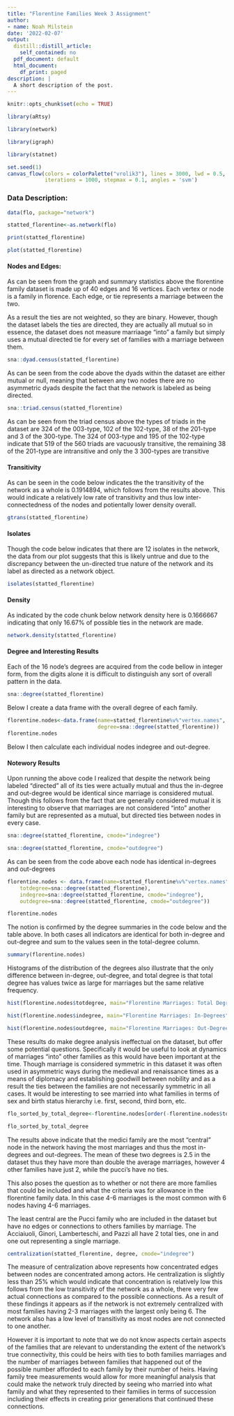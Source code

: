 ```yaml
---
title: "Florentine Families Week 3 Assignment"
author:
- name: Noah Milstein
date: '2022-02-07'
output:
  distill::distill_article:
    self_contained: no
  pdf_document: default
  html_document:
    df_print: paged
description: |
  A short description of the post.
---
```


```r

knitr::opts_chunk$set(echo = TRUE)

```



```r

library(aRtsy)

library(network)

library(igraph)

library(statnet)

```

```r

set.seed(1)
canvas_flow(colors = colorPalette("vrolik3"), lines = 3000, lwd = 0.5,
            iterations = 1000, stepmax = 0.1, angles = 'svm')

```

### Data Description: 

```r

data(flo, package="network")

statted_florentine<-as.network(flo)

print(statted_florentine)

```

```r
plot(statted_florentine)
```

#### Nodes and Edges:

As can be seen from the graph and summary statistics above the florentine family dataset is made up of 40 edges and 16 vertices. Each vertex or node is a family in florence. Each edge, or tie represents a marriage between the two.

As a result the ties are not weighted, so they are binary. However, though the dataset labels the ties are directed, they are actually all mutual so in essence, the dataset does not measure marriaage "into" a family but simply uses a mutual directed tie for every set of families with a marriage between them.

```r

sna::dyad.census(statted_florentine)

```

As can be seen from the code above the dyads within the dataset are either mutual or null, meaning that between any two nodes there are no asymmetric dyads despite the fact that the network is labeled as being directed.

```r

sna::triad.census(statted_florentine)

```

As can be seen from the triad census above the types of triads in the dataset are 324 of the 003-type, 102 of the 102-type, 38 of the 201-type and 3 of the 300-type. The 324 of 003-type and 195 of the 102-type indicate that 519 of the 560 triads are vacuously transitive, the remaining 38 of the 201-type are intransitive and only the 3 300-types are transitive

#### Transitivity

As can be seen in the code below indicates the the transitivity of the network as a whole is 0.1914894, which follows from the results above. This would indicate a relatively low rate of transitivity and thus low inter-connectedness of the nodes and potientally lower density overall.

```r

gtrans(statted_florentine)

```

#### Isolates

Though the code below indicates that there are 12 isolates in the network, the data from our plot suggests that this is likely untrue and due to the discrepancy between the un-directed true nature of the network and its label as directed as a network object.

```r

isolates(statted_florentine)

```

#### Density

As indicated by the code chunk below network density here is 0.1666667 indicating that only 16.67% of possible ties in the network are made.

```r

network.density(statted_florentine)

```

#### Degree and Interesting Results

Each of the 16 node's degrees are acquired from the code bellow in integer form, from the digits alone it is difficult to distinguish any sort of overall pattern in the data.

```r

sna::degree(statted_florentine)

```

Below I create a data frame with the overall degree of each family.

```r

florentine.nodes<-data.frame(name=statted_florentine%v%"vertex.names",
                             degree=sna::degree(statted_florentine))
florentine.nodes

```

Below I then calculate each individual nodes indegree and out-degree.

#### Notewory Results

Upon running the above code I realized that despite the network being labeled "directed" all of its ties were actually mutual and thus the in-degree and out-degree would be identical since marriage is considered mutual. Though this follows from the fact that are generally considered mutual it is interesting to observe that marriages are not considered "into" another family but are represented as a mutual, but directed ties between nodes in every case.

```r

sna::degree(statted_florentine, cmode="indegree")

sna::degree(statted_florentine, cmode="outdegree")

```

As can be seen from the code above each node has identical in-degrees and out-degrees

```r

florentine.nodes <- data.frame(name=statted_florentine%v%"vertex.names",
    totdegree=sna::degree(statted_florentine),
    indegree=sna::degree(statted_florentine, cmode="indegree"),
    outdegree=sna::degree(statted_florentine, cmode="outdegree"))

florentine.nodes

```

The notion is confirmed by the degree summaries in the code below and the table above. In both cases all indicators are identical for both in-degree and out-degree and sum to the values seen in the total-degree column.

```r

summary(florentine.nodes)

```

Histograms of the distribution of the degrees also illustrate that the only difference between in-degree, out-degree, and total degree is that total degree has values twice as large for marriages but the same relative frequency.

```r

hist(florentine.nodes$totdegree, main="Florentine Marriages: Total Degrees", xlab="Marriages")

```

```r

hist(florentine.nodes$indegree, main="Florentine Marriages: In-Degrees", xlab="Marriages")

```

```r

hist(florentine.nodes$outdegree, main="Florentine Marriages: Out-Degrees", xlab="Marriages")

```

These results do make degree analysis ineffectual on the dataset, but offer some potential questions. Specifically it would be useful to look at dynamics of marriages "into" other families as this would have been important at the time. Though marriage is considered symmetric in this dataset it was often used in asymmetric ways during the medieval and renaissance times as a means of diplomacy and establishing goodwill between nobility and as a result the ties between the families are not necessarily symmetric in all cases. It would be interesting to see married into what families in terms of sex and birth status hierarchy i.e. first, second, third born, etc. 

```r

flo_sorted_by_total_degree<-florentine.nodes[order(-florentine.nodes$totdegree),]

flo_sorted_by_total_degree

```

The results above indicate that the medici family are the most "central" node in the network having the most marriages and thus the most in-degrees and out-degrees. The mean of these two degrees is 2.5 in the dataset thus they have more than double the average marriages, however 4 other families have just 2, while the pucci's have no ties.

This also poses the question as to whether or not there are more families that could be included and what the criteria was for allowance in the florentine family data. In this case 4-6 marriages is the most common with 6 nodes having 4-6 marriages.

The least central are the Pucci family who are included in the dataset but have no edges or connections to others families by marriage. The Acciaiuoli, Ginori, Lamberteschi, and Pazzi all have 2 total ties, one in and one out representing a single marriage.
 
```r

centralization(statted_florentine, degree, cmode="indegree")

```

The measure of centralization above represents how concentrated edges between nodes are concentrated among actors. He centralization is slightly less than 25% which would indicate that concentration is relatively low this follows from the low transitivity of the network as a whole, there very few actual connections as compared to the possible connections. As a result of these findings it appears as if the network is not extremely centralized with most families having 2-3 marriages with the largest only being 6. The network also has a low level of transitivity as most nodes are not connected to one another.

However it is important to note that we do not know aspects certain aspects of the families that are relevant to understanding the extent of the network's true connectivity, this could be heirs with ties to both families marriages and the number of marriages between families that happened out of the possible number afforded to each family by their number of heirs. Having family tree measurements would allow for more meaningful analysis that could make the network truly directed by seeing who married into what family and what they represented to their families in terms of succession including their effects in creating prior generations that continued these connections.


